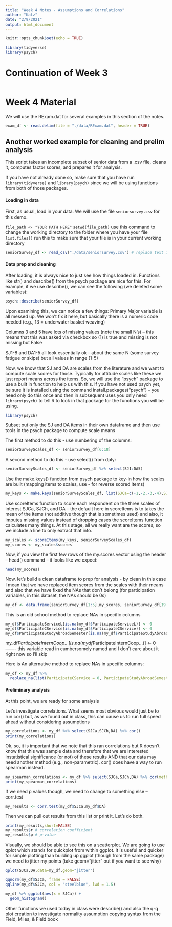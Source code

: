 ```yaml
---
title: "Week 4 Notes - Assumptions and Correlations"
author: "Katz"
date: "2/9/2021"
output: html_document
---
```


```r
knitr::opts_chunk$set(echo = TRUE)

library(tidyverse)
library(psych)
```

# Continuation of Week 3


```r

```


# Week 4 Material


We will use the RExam.dat for several examples in this section of the notes.

```r

exam_df <- read.delim(file = "./data/RExam.dat", header = TRUE)

```



## Another worked example for cleaning and prelim analysis


This script takes an incomplete subset of senior data from a .csv file, cleans it, 
computes factor scores, and prepares it for analysis.

If you have not already done so, make sure that you have run `library(tidyverse)` and `library(psych)` since we will be using functions from both of those packages.

#### Loading in data

First, as usual, load in your data. We will use the file `seniorsurvey.csv` for this demo.

`file_path <- "YOUR PATH HERE"`
`setwd(file_path)` use this command to change the working directory to the folder where you have your file
`list.files()` run this to make sure that your file is in your current working directory


```r
seniorSurvey_df <- read_csv("./data/seniorsurvey.csv") # replace text in the parentheses with your file name
```

#### Data prep and cleaning

After loading, it is always nice to just see how things loaded in. Functions like str() and describe() from the psych package are nice for this. For example, if we use describe(), we can see the following (we deleted some variables):

```r
psych::describe(seniorSurvey_df)
```


Upon examining this, we can notice a few things:
Primary Major variable is all messed up.  We won't fix it here, but basically there is a numeric code needed (e.g., 13 = underwater basket weaving)

Columns 3 and 5 have lots of missing values (note the small N's) -- this means that this was asked via checkbox so (1) is true and missing is not missing but False

SJ1-8 and DA1-5 all look essentially ok -- about the same N (some survey fatigue or skips) but all values in range (1-5)


Now, we know that SJ and DA are scales from the literature and we want to compute scale scores for those. Typically for attitude scales like these we just report means across the items.  So, we will use the "psych" package to use a built in function to help us with this.  If you have not used psych yet, be sure it is installed using the command install.packages("psych") -- you need only do this once and then in subsequent uses you only need `library(psych)` to tell R to look in that package for the functions you will be using.

```r
library(psych)
```

Subset out only the SJ and DA items in their own dataframe and then use tools in the psych package to compute scale means

The first method to do this - use numbering of the columns:

```r
seniorSurveyScales_df <- seniorSurvey_df[6:18]

```

A second method to do this - use select() from dplyr
```r

seniorSurveyScales_df <- seniorSurvey_df %>% select(SJ1:DA5)
```

Use the make.keys() function from psych package to key-in how the scales are built (mapping items to scales, use - for reverse scored items)
```r
my_keys <- make.keys(seniorSurveyScales_df, list(SJCa=c(-1,-2,-3,-4),SJCh=c(5,6,7),DA=c(-9,-10,-11,12,13)))
```


Use scoreItems function to score each respondent on the three scales of interest SJCa, SJCh, and DA -- the default here in scoreItems is to takes the mean of the items (not additive though that is sometimes used) and also, it imputes missing values instead of dropping cases the scoreItems function calculates many things.  At this stage, all we really want are the scores, so we include a line to only extract that info.

```r
my_scales <- scoreItems(my_keys, seniorSurveyScales_df)	
my_scores <- my_scales$scores
```


Now, if you view the first few rows of the my.scores vector using the header -- head() command -- it looks like we expect:
```r
head(my_scores)
```


Now, let's build a clean dataframe to prep for analysis - by clean in this case I mean that we have replaced item scores from the scales with their means and also that we have fixed the NAs that don't belong (for participation variables, in this dataset, the NAs should be 0s)

```r
my_df <- data.frame(seniorSurvey_df[1:5],my_scores, seniorSurvey_df[19:25])
```

This is an old school method to replace NAs in specific columns

```r
my_df$ParticipateServiceL[is.na(my_df$ParticipateServiceL)] <- 0 
my_df$ParticipateCService[is.na(my_df$ParticipateCService)] <- 0 
my_df$ParticipateStudyAbroadSemester[is.na(my_df$ParticipateStudyAbroadSemester)] <- 0 
```

my_df$ParticipateInternCoop...[is.na(mydf$ParticipateInternCoop...)] <- 0 ------- this variable read in cumbersomely named and I don't care about it right now so I'll skip


Here is An alternative method to replace NAs in specific columns:
```r
my_df <- my_df %>% 
  replace_na(list(ParticipateCService = 0, ParticipateStudyAbroadSemester = 0, ParticipateServiceL = 0))
```


#### Preliminary analysis

At this point, we are ready for some analysis

Let's investigate correlations. What seems most obvious would just be to run cor() but, as we found out in class, this can cause us to run full speed ahead without considering assumptions

```r
my_correlations <- my_df %>% select(SJCa,SJCh,DA) %>% cor()
print(my_correlations)
```

Ok, so, it is important that we note that this ran correlations but R doesn't know that this was sample data and therefore that we are interested instatistical significance (or not) of these results AND that our data may need another method (e.g., non-parametric).  cor() does have a way to run spearman instead.

```r
my_spearman_correlations <- my_df %>% select(SJCa,SJCh,DA) %>% cor(method="spearman")
print(my_spearman_correlations)

```

If we need p values though, we need to change to something else -- corr.test

```r
my_results <- corr.test(my_df$SJCa,my_df$DA)

```

Then we can pull out results from this list or print it.  Let's do both.
```r
print(my_results,short=FALSE)
my_results$r # correlation coefficient
my_results$p # p-value
```


Visually, we should be able to see this on a scatterplot.  We are going to use qplot which stands for quickplot from within ggplot.  It is useful and quicker for simple plotting than building up ggplot (though from the same package) we need to jitter my points (take geom="jitter" out if you want to see why)

```r
qplot(SJCa,DA,data=my_df,geom="jitter")

qqnorm(my_df$SJCa, frame = FALSE)
qqline(my_df$SJCa, col = "steelblue", lwd = 1.5)

my_df %>% ggplot(aes(x = SJCa)) +
  geom_histogram()
```

Other functions we used today in class were describe() and also the q-q plot creation to investigate normality assumption copying syntax from the Field, Miles, & Field book
